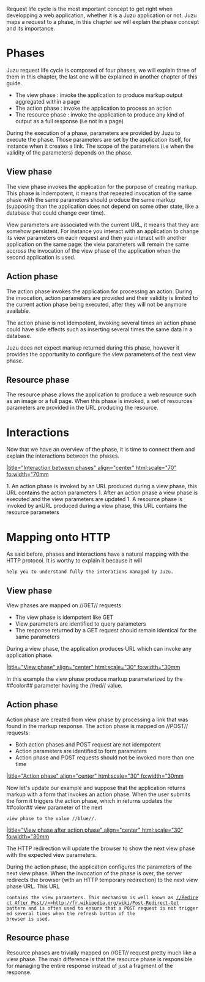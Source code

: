 Request life cycle is the most important concept to get right when developping a web application,
whether it is a Juzu application or not. Juzu maps a request to a phase, in this chapter we will explain
the phase concept and its importance.

= Phases =

Juzu request life cycle is composed of four phases, we will explain three of them in this chapter, the last one
will be explained in another chapter of this guide.

* The view phase : invoke the application to produce markup output aggregated within a page
* The action phase : invoke the application to process an action
* The resource phase : invoke the application to produce any kind of output as a full response (i.e not in a page)

During the execution of a phase, parameters are provided by Juzu to execute the phase. Those parameters are set
by the application itself, for instance when it creates a link. The scope of the parameters (i.e when the validity
of the parameters) depends on the phase.

== View phase ==

The view phase invokes the application for the purpose of creating markup. This phase is indempotent, it means that
repeated invocation of the same phase with the same parameters should produce the same markup (supposing than the
application does not depend on some other state, like a database that could change over time).

View parameters are associated with the current URL, it means that they are somehow persistent. For instance
you interact with an application to change its view parameters on each request and then you interact with another
application on the same page: the view parameters will remain the same accross the invocation of the view phase of the
application when the second application is used.

== Action phase ==

The action phase invokes the application for processing an action. During the invocation, action parameters are provided
and their validity is limited to the current action phase being executed, after they will not be anymore available.

The action phase is not idempotent, invoking several times an action phase could have side effects such as inserting
several times the same data in a database.

Juzu does not expect markup returned during this phase, however it provides the opportunity to configure the view
parameters of the next view phase.

== Resource phase ==

The resource phase allows the application to produce a web resource such as an image or a full page. When this phase
is invoked, a set of resources parameters are provided in the URL producing the resource.

= Interactions =

Now that we have an overview of the phase, it is time to connect them and explain the interactions between the phases.

[[image:images/request/phases.png||title="Interaction between phases" align="center" html:scale="70" fo:width="70mm]]

1. An action phase is invoked by an URL produced during a view phase, this URL contains the action parameters
1. After an action phase a view phase is executed and the view parameters are updated
1. A resource phase is invoked by anURL produced during a view phase, this URL contains the resource parameters

= Mapping onto HTTP =

As said before, phases and interactions have a natural mapping with the HTTP protocol. It is worthy to explain it because it will
 help you to understand fully the interations managed by Juzu.

== View phase ==

View phases are mapped on //GET// requests:

* The view phase is idempotent like GET
* View parameters are identified to query parameters
* The response returned by a GET request should remain identical for the same parameters

During a view phase, the application produces URL which can invoke any application phase.

[[image:images/request/interaction1.png||title="View phase" align="center" html:scale="30" fo:width="30mm]]

In this example the view phase produce markup parameterized by the ##color## parameter having the //red// value.

== Action phase ==

Action phase are created from view phase by processing a link that was found in the markup response. The action phase
is mapped on //POST// requests:

* Both action phases and POST request are not idempotent
* Action parameters are identified to form parameters
* Action phase and POST requests should not be invoked more than one time

[[image:images/request/interaction2.png||title="Action phase" align="center" html:scale="30" fo:width="30mm]]

Now let's update our example and suppose that the application returns markup with a form that invokes an action phase.
When the user submits the form it triggers the action phase, which in returns updates the ##color## view parameter of the next
 view phase to the value //blue//.

[[image:images/request/interaction3.png||title="View phase after action phase" align="center" html:scale="30" fo:width="30mm]]

The HTTP redirection will update the browser to show the next view phase with the expected view parameters.

During the action phase, the application configures the parameters of the next view phase. When the invocation of the phase
is over, the server redirects the browser (with an HTTP temporary redirection) to the next view phase URL. This URL
 contains the view parameters. This mechanism is well known as [[//Redirect After Post//>>http://fr.wikipedia.org/wiki/Post-Redirect-Get]]
 pattern and is often used to ensure that a POST request is not triggered several times when the refresh button of the
 browser is used.

== Resource phase ==

Resource phases are trivially mapped on //GET// request pretty much like a view phase. The main difference is that
the resource phase is responsible for managing the entire response instead of just a fragment of the response.

